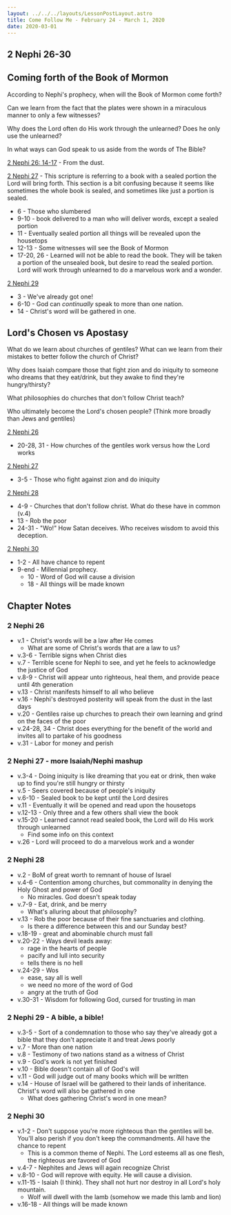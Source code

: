 ```yaml
---
layout: ../../../layouts/LessonPostLayout.astro
title: Come Follow Me - February 24 - March 1, 2020
date: 2020-03-01
---
```



## 2 Nephi 26-30

## Coming forth of the Book of Mormon

<InfoContainer title="Questions">

According to Nephi's prophecy, when will the Book of Mormon come forth?

Can we learn from the fact that the plates were shown in a miraculous manner to only a few witnesses?

Why does the Lord often do His work through the unlearned? Does he only use the unlearned?

In what ways can God speak to us aside from the words of The Bible?

</InfoContainer>

[2 Nephi 26: 14-17](https://www.churchofjesuschrist.org/study/scriptures/bofm/2-ne/26.14-17?lang=eng#p14) - From the dust.

[2 Nephi 27](https://www.churchofjesuschrist.org/study/scriptures/bofm/2-ne/27?lang=eng#p9) - This scripture is referring to a book with a sealed portion the Lord will bring forth. This section is a bit confusing because it seems like sometimes the whole book is sealed, and sometimes like just a portion is sealed.

- 6 - Those who slumbered
- 9-10 - book delivered to a man who will deliver words, except a sealed portion
- 11 - Eventually sealed portion all things will be revealed upon the housetops
- 12-13 - Some witnesses will see the Book of Mormon
- 17-20, 26 - Learned will not be able to read the book. They will be taken a portion of the unsealed book, but desire to read the sealed portion. Lord will work through unlearned to do a marvelous work and a wonder.

[2 Nephi 29](https://www.churchofjesuschrist.org/study/scriptures/bofm/2-ne/29?lang=eng)

- 3 - We've already got one!
- 6-10 - God can _continually_ speak to more than one nation.
- 14 - Christ's word will be gathered in one.

## Lord's Chosen vs Apostasy

<InfoContainer title="Questions">

What do we learn about churches of gentiles? What can we learn from their mistakes to better follow the church of Christ?

Why does Isaiah compare those that fight zion and do iniquity to someone who dreams that they eat/drink, but they awake to find they're hungry/thirsty?

What philosophies do churches that don't follow Christ teach?

Who ultimately become the Lord's chosen people? (Think more broadly than Jews and gentiles)

</InfoContainer>

[2 Nephi 26](https://www.churchofjesuschrist.org/study/scriptures/bofm/2-ne/26?lang=eng)

- 20-28, 31 - How churches of the gentiles work versus how the Lord works

[2 Nephi 27](https://www.churchofjesuschrist.org/study/scriptures/bofm/2-ne/27?lang=eng)

- 3-5 - Those who fight against zion and do iniquity

[2 Nephi 28](https://www.churchofjesuschrist.org/study/scriptures/bofm/2-ne/28?lang=eng)

- 4-9 - Churches that don't follow christ. What do these have in common (v.4)
- 13 - Rob the poor
- 24-31 - "Wo!" How Satan deceives. Who receives wisdom to avoid this deception.

[2 Nephi 30](https://www.churchofjesuschrist.org/study/scriptures/bofm/2-ne/28?lang=eng)

- 1-2 - All have chance to repent
- 9-end - Millennial prophecy.
  - 10 - Word of God will cause a division
  - 18 - All things will be made known

## Chapter Notes

### 2 Nephi 26

- v.1 - Christ's words will be a law after He comes
  - What are some of Christ's words that are a law to us?
- v.3-6 - Terrible signs when Christ dies
- v.7 - Terrible scene for Nephi to see, and yet he feels to acknowledge the justice of God
- v.8-9 - Christ will appear unto righteous, heal them, and provide peace until 4th generation
- v.13 - Christ manifests himself to all who believe
- v.16 - Nephi's destroyed posterity will speak from the dust in the last days
- v.20 - Gentiles raise up churches to preach their own learning and grind on the faces of the poor
- v.24-28, 34 - Christ does everything for the benefit of the world and invites all to partake of his goodness
- v.31 - Labor for money and perish

### 2 Nephi 27 - more Isaiah/Nephi mashup

- v.3-4 - Doing iniquity is like dreaming that you eat or drink, then wake up to find you're still hungry or thirsty
- v.5 - Seers covered because of people's iniquity
- v.6-10 - Sealed book to be kept until the Lord desires
- v.11 - Eventually it will be opened and read upon the housetops
- v.12-13 - Only three and a few others shall view the book
- v.15-20 - Learned cannot read sealed book, the Lord will do His work through unlearned
  - Find some info on this context
- v.26 - Lord will proceed to do a marvelous work and a wonder

### 2 Nephi 28

- v.2 - BoM of great worth to remnant of house of Israel
- v.4-6 - Contention among churches, but commonality in denying the Holy Ghost and power of God
  - No miracles. God doesn't speak today
- v.7-9 - Eat, drink, and be merry
  - What's alluring about that philosophy?
- v.13 - Rob the poor because of their fine sanctuaries and clothing.
  - Is there a difference between this and our Sunday best?
- v.18-19 - great and abominable church must fall
- v.20-22 - Ways devil leads away:
  - rage in the hearts of people
  - pacify and lull into security
  - tells there is no hell
- v.24-29 - Wos
  - ease, say all is well
  - we need no more of the word of God
  - angry at the truth of God
- v.30-31 - Wisdom for following God, cursed for trusting in man

### 2 Nephi 29 - A bible, a bible!

- v.3-5 - Sort of a condemnation to those who say they've already got a bible that they don't appreciate it and treat Jews poorly
- v.7 - More than one nation
- v.8 - Testimony of two nations stand as a witness of Christ
- v.9 - God's work is not yet finished
- v.10 - Bible doesn't contain all of God's will
- v.11 - God will judge out of many books which will be written
- v.14 - House of Israel will be gathered to their lands of inheritance. Christ's word will also be gathered in one
  - What does gathering Christ's word in one mean?

### 2 Nephi 30

- v.1-2 - Don't suppose you're more righteous than the gentiles will be. You'll also perish if you don't keep the commandments. All have the chance to repent
  - This is a common theme of Nephi. The Lord esteems all as one flesh, the righteous are favored of God
- v.4-7 - Nephites and Jews will again recognize Christ
- v.8-10 - God will reprove with equity. He will cause a division.
- v.11-15 - Isaiah (I think). They shall not hurt nor destroy in all Lord's holy mountain.
  - Wolf will dwell with the lamb (somehow we made this lamb and lion)
- v.16-18 - All things will be made known
